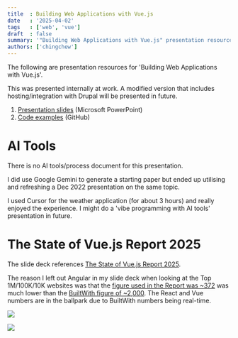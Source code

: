 ```yaml
---
title  : Building Web Applications with Vue.js
date   : '2025-04-02'
tags   : ['web', 'vue']
draft  : false
summary: '"Building Web Applications with Vue.js" presentation resources'
authors: ['chingchew']
---
```


The following are presentation resources for 'Building Web Applications with Vue.js'.

This was presented internally at work. A modified version that includes hosting/integration with Drupal will be presented in future.

1. [Presentation slides](https://1drv.ms/p/c/9fffd70b6d170aed/EcxUPhkaeyBKmU4z-r7-4MYB5Ux--XBkwjRc0B8gEB0vjQ?e=aqnRZ6) (Microsoft PowerPoint)
1. [Code examples](https://github.com/cchew/building-vue.js) (GitHub)

# AI Tools
There is no AI tools/process document for this presentation. 

I did use Google Gemini to generate a starting paper but ended up utilising and refreshing a Dec 2022 presentation on the same topic.

I used Cursor for the weather application (for about 3 hours) and really enjoyed the experience. I might do a 'vibe programming with AI tools' presentation in future.

# The State of Vue.js Report 2025
The slide deck references [The State of Vue.js Report 2025](https://www.monterail.com/stateofvue).

The reason I left out Angular in my slide deck when looking at the Top 1M/100K/10K websites was that the [figure used in the Report was ~372](https://www.monterail.com/#chapter-3) was much lower than the [BuiltWith figure of ~2,000](https://trends.builtwith.com/javascript/Angular-JS). The React and Vue numbers are in the ballpark due to BuiltWith numbers being real-time.

![](/static/images/building-vue/report-builtwith.png)

![](/static/images/building-vue/builtwith-angular.png)